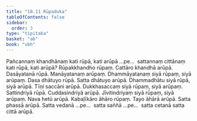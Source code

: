 ```yaml
---
title: "18.11 Rūpaduka"
tableOfContents: false
sidebar:
  order: 3
type: "tipitaka"
basket: "ab"
book: "vbh"
---
```



<DynamicBreadcrumb />

<Division number="1043" book="vbh" bookNo="30" page="452">

<Paragraph number="3251" book="vbh">
Pañcannaṃ khandhānaṃ kati rūpā, kati arūpā …pe…  sattannaṃ cittānaṃ kati rūpā, kati arūpā?
</Paragraph>

<Paragraph number="3252" book="vbh">
Rūpakkhandho rūpaṃ. Cattāro khandhā arūpā. Dasāyatanā rūpā. Manāyatanaṃ arūpaṃ. Dhammāyatanaṃ siyā rūpaṃ, siyā arūpaṃ. Dasa dhātuyo rūpā. Satta dhātuyo arūpā. Dhammadhātu siyā rūpā, siyā arūpā. Tīṇi saccāni arūpā. Dukkhasaccaṃ siyā rūpaṃ, siyā arūpaṃ. Sattindriyā rūpā. Cuddasindriyā arūpā. Jīvitindriyaṃ siyā rūpaṃ, siyā arūpaṃ. Nava hetū arūpā. Kabaḷīkāro āhāro rūpaṃ. Tayo āhārā arūpā. Satta phassā arūpā. Satta vedanā …pe…  satta saññā …pe…  satta cetanā satta cittā arūpā.
</Paragraph>
</Division>